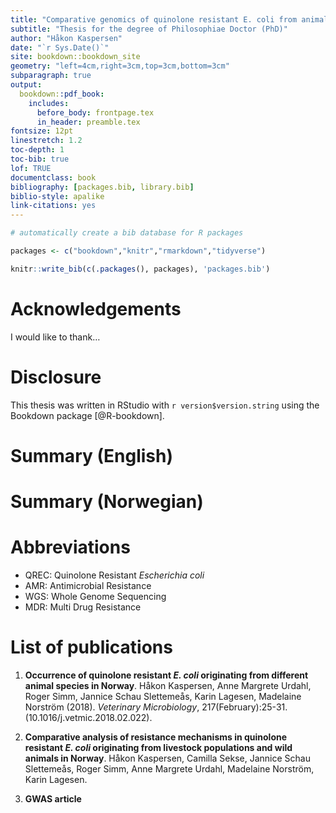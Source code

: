 ```yaml
--- 
title: "Comparative genomics of quinolone resistant E. coli from animal sources - The application of bioinformatics..."
subtitle: "Thesis for the degree of Philosophiae Doctor (PhD)"
author: "Håkon Kaspersen"
date: "`r Sys.Date()`"
site: bookdown::bookdown_site
geometry: "left=4cm,right=3cm,top=3cm,bottom=3cm"
subparagraph: true
output:
  bookdown::pdf_book:
    includes:
      before_body: frontpage.tex
      in_header: preamble.tex
fontsize: 12pt
linestretch: 1.2
toc-depth: 1
toc-bib: true
lof: TRUE
documentclass: book
bibliography: [packages.bib, library.bib]
biblio-style: apalike
link-citations: yes
---
```


```r
# automatically create a bib database for R packages

packages <- c("bookdown","knitr","rmarkdown","tidyverse")

knitr::write_bib(c(.packages(), packages), 'packages.bib')
```

# Acknowledgements
I would like to thank...

# Disclosure
This thesis was written in RStudio with `r version$version.string` using the Bookdown package [@R-bookdown].

# Summary (English)


# Summary (Norwegian)


# Abbreviations
- QREC: Quinolone Resistant _Escherichia coli_
- AMR: Antimicrobial Resistance
- WGS: Whole Genome Sequencing
- MDR: Multi Drug Resistance


# List of publications

1. **Occurrence of quinolone resistant _E. coli_ originating from different animal species in Norway**. Håkon Kaspersen, Anne Margrete Urdahl, Roger Simm, Jannice Schau Slettemeås, Karin Lagesen, Madelaine Norström (2018). _Veterinary Microbiology_, 217(February):25-31. (10.1016/j.vetmic.2018.02.022).

2. **Comparative analysis of resistance mechanisms in quinolone resistant _E. coli_ originating from livestock populations and wild animals in Norway**.
Håkon Kaspersen, Camilla Sekse, Jannice Schau Slettemeås, Roger Simm, Anne Margrete Urdahl, Madelaine Norström, Karin Lagesen.

3. **GWAS article**